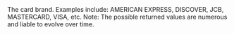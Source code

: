 <ResponseField name="Brand" type="string" >    
The card brand. Examples include: AMERICAN EXPRESS, DISCOVER, JCB, MASTERCARD, VISA, etc.  
Note: The possible returned values are numerous and liable to evolve over time. 
</ResponseField>